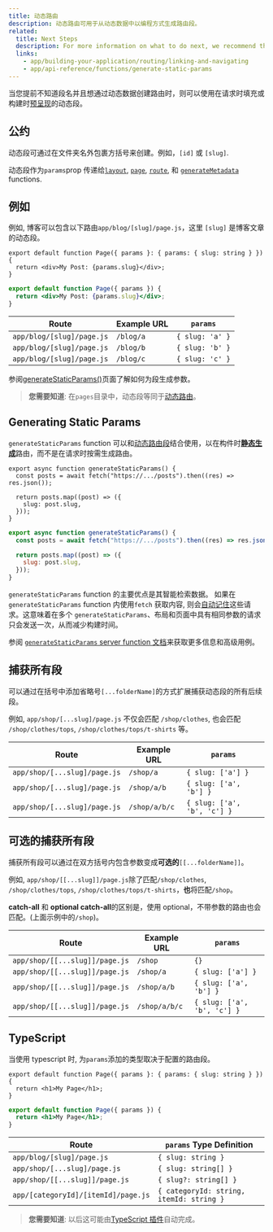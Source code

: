 ```yaml
---
title: 动态路由
description: 动态路由可用于从动态数据中以编程方式生成路由段。
related:
  title: Next Steps
  description: For more information on what to do next, we recommend the following sections
  links:
    - app/building-your-application/routing/linking-and-navigating
    - app/api-reference/functions/generate-static-params
---
```


当您提前不知道段名并且想通过动态数据创建路由时，则可以使用在请求时填充或构建时[预呈现](#generating-static-params)的动态段。

## 公约

动态段可通过在文件夹名外包裹方括号来创建。例如，`[id]` 或 `[slug]`.

动态段作为`params`prop 传递给[`layout`](/docs/content/app/api-reference/file-conventions/layout), [`page`](/docs/content/app/api-reference/file-conventions/page), [`route`](/docs/content/app/building-your-application/routing/route-handlers), 和 [`generateMetadata`](/docs/content/app/api-reference/functions/generate-metadata#generatemetadata-function) functions.

## 例如

例如, 博客可以包含以下路由`app/blog/[slug]/page.js`，这里 `[slug]` 是博客文章的动态段。

```tsx filename="app/blog/[slug]/page.tsx" switcher
export default function Page({ params }: { params: { slug: string } }) {
  return <div>My Post: {params.slug}</div>;
}
```

```jsx filename="app/blog/[slug]/page.js" switcher
export default function Page({ params }) {
  return <div>My Post: {params.slug}</div>;
}
```

| Route                     | Example URL | `params`        |
| ------------------------- | ----------- | --------------- |
| `app/blog/[slug]/page.js` | `/blog/a`   | `{ slug: 'a' }` |
| `app/blog/[slug]/page.js` | `/blog/b`   | `{ slug: 'b' }` |
| `app/blog/[slug]/page.js` | `/blog/c`   | `{ slug: 'c' }` |

参阅[generateStaticParams()](#generating-static-params)页面了解如何为段生成参数。

> **您需要知道**: 在`pages`目录中，动态段等同于[动态路由](/docs/content/app/building-your-application/routing/dynamic-routes)。

## Generating Static Params

`generateStaticParams` function 可以和[动态路由段](/docs/content/app/building-your-application/routing/dynamic-routes)结合使用，以在构件时[**静态生成**](/docs/content/app/building-your-application/rendering/server-components#static-rendering-default)路由，而不是在请求时按需生成路由。

```tsx filename="app/blog/[slug]/page.tsx" switcher
export async function generateStaticParams() {
  const posts = await fetch("https://.../posts").then((res) => res.json());

  return posts.map((post) => ({
    slug: post.slug,
  }));
}
```

```jsx filename="app/blog/[slug]/page.js" switcher
export async function generateStaticParams() {
  const posts = await fetch("https://.../posts").then((res) => res.json());

  return posts.map((post) => ({
    slug: post.slug,
  }));
}
```

`generateStaticParams` function 的主要优点是其智能检索数据。 如果在`generateStaticParams` function 内使用`fetch` 获取内容, 则会[自动记住](/docs/content/app/building-your-application/caching#request-memoization)这些请求。这意味着在多个 `generateStaticParams`、布局和页面中具有相同参数的请求只会发送一次，从而减少构建时间。

参阅 [`generateStaticParams` server function 文档](/docs/content/app/api-reference/functions/generate-static-params)来获取更多信息和高级用例。

## 捕获所有段

可以通过在括号中添加省略号`[...folderName]`的方式扩展捕获动态段的所有后续段。

例如, `app/shop/[...slug]/page.js` 不仅会匹配 `/shop/clothes`, 也会匹配 `/shop/clothes/tops`, `/shop/clothes/tops/t-shirts` 等。

| Route                        | Example URL   | `params`                    |
| ---------------------------- | ------------- | --------------------------- |
| `app/shop/[...slug]/page.js` | `/shop/a`     | `{ slug: ['a'] }`           |
| `app/shop/[...slug]/page.js` | `/shop/a/b`   | `{ slug: ['a', 'b'] }`      |
| `app/shop/[...slug]/page.js` | `/shop/a/b/c` | `{ slug: ['a', 'b', 'c'] }` |

## 可选的捕获所有段

捕获所有段可以通过在双方括号内包含参数变成**可选的**`[[...folderName]]`。

例如, `app/shop/[[...slug]]/page.js`除了匹配`/shop/clothes`, `/shop/clothes/tops`, `/shop/clothes/tops/t-shirts`，**也**将匹配`/shop`。

**catch-all** 和 **optional catch-all**的区别是，使用 optional，不带参数的路由也会匹配。(上面示例中的`/shop`)。

| Route                          | Example URL   | `params`                    |
| ------------------------------ | ------------- | --------------------------- |
| `app/shop/[[...slug]]/page.js` | `/shop`       | `{}`                        |
| `app/shop/[[...slug]]/page.js` | `/shop/a`     | `{ slug: ['a'] }`           |
| `app/shop/[[...slug]]/page.js` | `/shop/a/b`   | `{ slug: ['a', 'b'] }`      |
| `app/shop/[[...slug]]/page.js` | `/shop/a/b/c` | `{ slug: ['a', 'b', 'c'] }` |

## TypeScript

当使用 typescript 时, 为`params`添加的类型取决于配置的路由段。

```tsx filename="app/blog/[slug]/page.tsx" switcher
export default function Page({ params }: { params: { slug: string } }) {
  return <h1>My Page</h1>;
}
```

```jsx filename="app/blog/[slug]/page.js" switcher
export default function Page({ params }) {
  return <h1>My Page</h1>;
}
```

| Route                               | `params` Type Definition                 |
| ----------------------------------- | ---------------------------------------- |
| `app/blog/[slug]/page.js`           | `{ slug: string }`                       |
| `app/shop/[...slug]/page.js`        | `{ slug: string[] }`                     |
| `app/shop/[[...slug]]/page.js`      | `{ slug?: string[] }`                    |
| `app/[categoryId]/[itemId]/page.js` | `{ categoryId: string, itemId: string }` |

> **您需要知道**: 以后这可能由[TypeScript 插件](/docs/content/app/building-your-application/configuring/typescript#typescript-plugin)自动完成。
